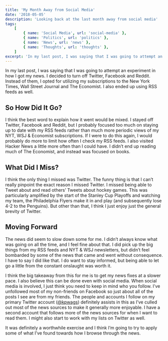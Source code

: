 ```yaml
---
title: 'My Month Away from Social Media'
date: '2018-05-05'
description: 'Looking back at the last month away from social media'
tags:
    [
        { name: 'Social Media', url: 'social-media' },
        { name: 'Politics', url: 'politics' },
        { name: 'News', url: 'news' },
        { name: 'Thoughts', url: 'thoughts' },
    ]
excerpt: 'In my last post, I was saying that I was going to attempt an experiment in how I got my news. I decided to turn off Twitter, Facebook and Reddit. Instead of them, I opted for utilizing my subscriptions to the New York Times, Wall Street Journal and The Economist. I also ended up using RSS feeds as well.'
---
```


In my last post, I was saying that I was going to attempt an experiment in how I got my news. I decided to turn off Twitter, Facebook and Reddit. Instead of them, I opted for utilizing my subscriptions to the New York Times, Wall Street Journal and The Economist. I also ended up using RSS feeds as well.

## So How Did It Go?

I think the best word to explain how it went would be mixed. I stayed off Twitter, Facebook and Reddit, but I probably focused too much on staying up to date with my RSS feeds rather than much more periodic views of my NYT, WSJ & Economist subscriptions. If I were to do this again, I would probably do more to limit how often I check my RSS feeds. I also visited Hacker News a little more often than I could have. I didn’t end up reading much of The Economist, and instead was focused on books.

## What Did I Miss?

I think the only thing I missed was Twitter. The funny thing is that I can’t really pinpoint the exact reason I missed Twitter. I missed being able to Tweet about and read others’ Tweets about hockey games. This was particularly amplified by the start of the Stanley Cup Playoffs and watching my team, the Philadelphia Flyers make it in and play (and subsequently lose 4-2 to the Penguins). But other than that, I think I just enjoy just the general brevity of Twitter.

## Moving Forward

The news did seem to slow down some for me. I didn’t always know what was going on all the time, and I feel fine about that. I did pick up the big things from my RSS feeds and NYT & WSJ newsletters, but didn’t feel bombarded by some of the news that came and went without consequence. I have to say I did like that. I do want to stay informed, but being able to let go a little from the constant onslaught was worth it.

I think the big takeaway from this for me is to get my news fixes at a slower pace. I also believe this can be done even with social media. When social media is involved, I just think you need to keep in mind who you follow. I’ve unfollowed most of my non-friends on Facebook so just about all of the posts I see are from my friends. The people and accounts I follow on my primary Twitter account ([@kpwags](https://www.twitter.com/kpwags)) definitely assists in this as I’ve culled out most of the news sources to make it generally more enjoyable. I have a second account that follows more of the news sources for when I want to read them. I might also start to work with my lists on Twitter as well.

It was definitely a worthwhile exercise and I think I’m going to try to apply some of what I’ve found towards how I browse through the news.
